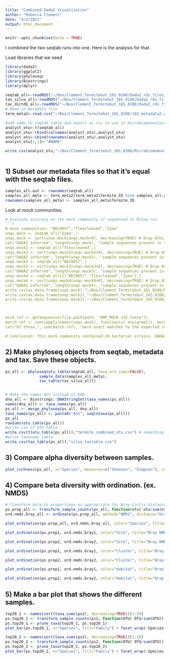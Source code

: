 ```yaml
---
title: "Combined Dada2 Visualization"
author: "Rebecca Clement"
date: "4/2/2021"
output: html_document
---
```


```r
knitr::opts_chunk$set(echo = TRUE)
```
I combined the two seqtab runs into one. Here is the analysis for that.

Load libraries that we need
```r
library(dada2)
library(ggplot2)
library(phyloseq)
library(Biostrings)
library(dplyr)
```

```r
seqtab_all<-readRDS("~/Box/Clement_TermiteGut_16S_0108/Dada2_rds_files/outfiles/seqtab_both_final.rds")
tax_silva_all<-readRDS("~/Box/Clement_TermiteGut_16S_0108/Dada2_rds_files/outfiles/tax_silva.rds")
tax_dictdb_all<-readRDS("~/Box/Clement_TermiteGut_16S_0108/Dada2_rds_files/outfiles/tax_all_dictdb.rds")
# Read in metadata file
term_meta2<-read.csv("~/Box/Clement_TermiteGut_16S_0108/16S_metadata2.csv")

#add name to seqtab table and export as csv to use in microbiomeanalyst. Rows are OTUs. Samples are columns. Add #NAME to header row
analyst_otu<-t(seqtab_all)
analyst_otu<-rbind(colnames(analyst_otu),analyst_otu)
analyst_otu<-cbind(rownames(analyst_otu),analyst_otu)
analyst_otu[1,1]<-"#NAME"

write.csv(analyst_otu,"~/Box/Clement_TermiteGut_16S_0108/MicrobiomeAnalyst/combined_otu.csv",row.names = FALSE, col.names=FALSE)


```
```r

```

## 1) Subset our metadata files so that it's equal with the seqtab files.
```r
samples_all.out <- rownames(seqtab_all)
samples_all_meta <- term_meta2[term_meta2$Termite_ID %in% samples_all.out,]
rownames(samples_all_meta) <- samples_all_meta$Termite_ID
```
Look at mock communities
```r
# Evaluate accuracy on the mock community if sequenced in MiSeq run
```r
# mock communities: "BEC0057","flexcleaned","Zymo"
unqs.mock <- seqtab_all["Zymo",]
unqs.mock <- sort(unqs.mock[unqs.mock>0], decreasing=TRUE) # Drop ASVs absent in the Mock
cat("DADA2 inferred", length(unqs.mock), "sample sequences present in the Mock community.\n") #92 sample sequences
unqs.mock2 <- seqtab_all["flexcleaned",]
unqs.mock2 <- sort(unqs.mock2[unqs.mock2>0], decreasing=TRUE) # Drop ASVs absent in the Mock
cat("DADA2 inferred", length(unqs.mock2), "sample sequences present in the Mock community.\n") #70 sample sequences
unqs.mock3 <- seqtab_all["BEC0057",]
unqs.mock3 <- sort(unqs.mock3[unqs.mock3>0], decreasing=TRUE) # Drop ASVs absent in the Mock
cat("DADA2 inferred", length(unqs.mock3), "sample sequences present in the Mock community.\n") #71 sample sequences
unqs.mock4 <- seqtab_all[c("BEC0057","flexcleaned","Zymo"),]
unqs.mock4 <- sort(unqs.mock4[unqs.mock4>0], decreasing=TRUE) # Drop ASVs absent in the Mock
cat("DADA2 inferred", length(unqs.mock4), "sample sequences present in the Mock community.\n") #233 sample sequences
write.csv(as.data.frame(unqs.mock),"~/Box/Clement_TermiteGut_16S_0108/Mock/mock_otu_zymo.csv")
write.csv(as.data.frame(unqs.mock2),"~/Box/Clement_TermiteGut_16S_0108/Mock/mock_otu_flex.csv")
write.csv(as.data.frame(unqs.mock3),"~/Box/Clement_TermiteGut_16S_0108/Mock/mock_otu_BEC0057.csv")



mock.ref <- getSequences(file.path(path, "HMP_MOCK.v35.fasta"))
match.ref <- sum(sapply(names(unqs.mock), function(x) any(grepl(x, mock.ref))))
cat("Of those,", sum(match.ref), "were exact matches to the expected reference sequences.\n")

# Conclusion: This mock community contained 20 bacterial strains. DADA2 identified 20 ASVs all of which exactly match the reference genomes of the expected community members. 

```

## 2) Make phyloseq objects from seqtab, metadata and tax. Save these objects.
```r
ps_all <- phyloseq(otu_table(seqtab_all, taxa_are_rows=FALSE), 
               sample_data(samples_all_meta), 
               tax_table(tax_silva_all))


# Make the names ASV instead of DNA
dna_all <- Biostrings::DNAStringSet(taxa_names(ps_all))
names(dna_all) <- taxa_names(ps_all)
ps_all <- merge_phyloseq(ps_all, dna_all)
taxa_names(ps_all) <- paste0("ASV", seq(ntaxa(ps_all)))
ps_all
rowSums(otu_table(ps_all))
#write csv of OTU table
write.csv(t(otu_table(ps_all)),"termite_combined_otu.csv") # something seems very wrong with this data
#write taxonomy table
write.csv(tax_table(ps_all),"silva_taxtable.csv")
```

## 3) Compare alpha diversity between samples.
```r
plot_richness(ps_all, x="Species", measures=c("Shannon", "Simpson"), color="Site")

```

## 4) Compare beta diversity with ordination. (ex. NMDS)
```r
# Transform data to proportions as appropriate for Bray-Curtis distances
ps.prop_all <- transform_sample_counts(ps_all, function(otu) otu/sum(otu))
ord.nmds.bray_all <- ordinate(ps.prop_all, method="NMDS", distance="bray")

plot_ordination(ps.prop_all, ord.nmds.bray_all, color="Species", title="Bray NMDS")

```
```r
plot_ordination(ps.prop1, ord.nmds.bray1, color="Site", title="Bray NMDS")

plot_ordination(ps.prop2, ord.nmds.bray2, color="Site", title="Bray NMDS")
```
```r
plot_ordination(ps.prop1, ord.nmds.bray1, color="Cluster", title="Bray NMDS")

plot_ordination(ps.prop2, ord.nmds.bray2, color="Cluster", title="Bray NMDS")
```

```r
plot_ordination(ps.prop1, ord.nmds.bray1, color="Habitat", title="Bray NMDS")

plot_ordination(ps.prop2, ord.nmds.bray2, color="Habitat", title="Bray NMDS")
```

## 5) Make a bar plot that shows the different samples. 
```r
top20_1 <- names(sort(taxa_sums(ps1), decreasing=TRUE))[1:20]
ps.top20_1 <- transform_sample_counts(ps1, function(OTU) OTU/sum(OTU))
ps.top20_1 <- prune_taxa(top20_1, ps.top20_1)
plot_bar(ps.top20_1, x="Species", fill="Family") + facet_wrap(~Species, scales="free_x")

top20_2 <- names(sort(taxa_sums(ps2), decreasing=TRUE))[1:20]
ps.top20_2 <- transform_sample_counts(ps2, function(OTU) OTU/sum(OTU))
ps.top20_2 <- prune_taxa(top20_2, ps.top20_2)
plot_bar(ps.top20_2, x="Species", fill="Family") + facet_wrap(~Species, scales="free_x")
```

